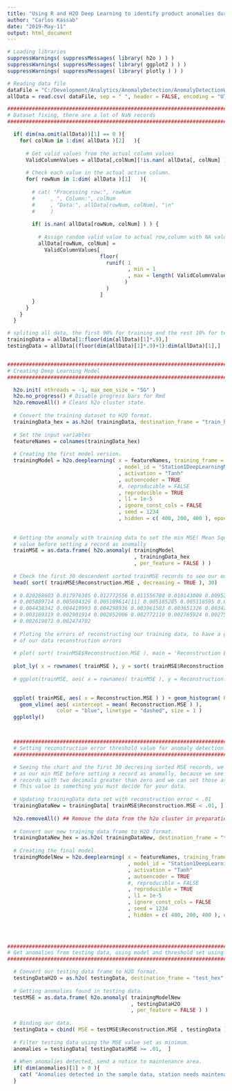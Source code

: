```yaml
---
title: "Using R and H2O Deep Learning to identify product anomalies during the manufacturing process."
author: "Carlos Kassab"
date: "2019-May-11"
output: html_document
---
```


```r
# Loading libraries
suppressWarnings( suppressMessages( library( h2o ) ) )
suppressWarnings( suppressMessages( library( ggplot2 ) ) ) 
suppressWarnings( suppressMessages( library( plotly ) ) ) 

# Reading data file
dataFile = "C:/Development/Analytics/AnomalyDetection/AnomalyDetectionWithR/UCI_ML_SecomData/secom.data"
allData = read.csv( dataFile, sep = " ", header = FALSE, encoding = "UTF-8" )

################################################################################
# Dataset fixing, there are a lot of NaN records
################################################################################

  if( dim(na.omit(allData))[1] == 0 ){
    for( colNum in 1:dim( allData )[2]   ){
      
      # Get valid values from the actual column values
      ValidColumnValues = allData[,colNum][!is.nan( allData[, colNum] )]
  
      # Check each value in the actual active column.
      for( rowNum in 1:dim( allData )[1]   ){
        
        # cat( "Processing row:", rowNum
        #     , ", Column:", colNum
        #     , "Data:", allData[rowNum, colNum], "\n" 
        #     )
        
        if( is.nan( allData[rowNum, colNum] ) ) {
          
          # Assign random valid value to actual row,column with NA value
          allData[rowNum, colNum] = 
            ValidColumnValues[ 
                              floor( 
                                runif( 1
                                       , min = 1
                                       , max = length( ValidColumnValues ) 
                                      ) 
                                ) 
                              ]
        }
      }
    }
  }

# spliting all data, the first 90% for training and the rest 10% for testing our model.
trainingData = allData[1:floor(dim(allData)[1]*.9),]
testingData = allData[(floor(dim(allData)[1]*.9)+1):dim(allData)[1],]


################################################################################
# Creating Deep Learning Model
################################################################################

  h2o.init( nthreads = -1, max_mem_size = "5G" )
  h2o.no_progress() # Disable progress bars for Rmd
  h2o.removeAll() # Cleans h2o cluster state.
  
  # Convert the training dataset to H2O format.
  trainingData_hex = as.h2o( trainingData, destination_frame = "train_hex" )
  
  # Set the input variables
  featureNames = colnames(trainingData_hex)
  
  # Creating the first model version.
  trainingModel = h2o.deeplearning( x = featureNames, training_frame = trainingData_hex
                                    , model_id = "Station1DeepLearningModel"
                                    , activation = "Tanh"
                                    , autoencoder = TRUE
                                    #, reproducible = FALSE
                                    , reproducible = TRUE
                                    , l1 = 1e-5
                                    , ignore_const_cols = FALSE
                                    , seed = 1234
                                    , hidden = c( 400, 200, 400 ), epochs = 50 )
  
  
  # Getting the anomaly with training data to set the min MSE( Mean Squared Error )
  # value before setting a record as anomally
  trainMSE = as.data.frame( h2o.anomaly( trainingModel
                                         , trainingData_hex
                                         , per_feature = FALSE ) )
  
  # Check the first 30 descendent sorted trainMSE records to see our outliers
  head( sort( trainMSE$Reconstruction.MSE , decreasing = TRUE ), 30)
  
  # 0.020288603 0.017976305 0.012772556 0.011556780 0.010143009 0.009524983 0.007363854 
  # 0.005889714 0.005604329 0.005189614[11] 0.005185285 0.005118595 0.004639442 0.004497609
  # 0.004438342 0.004419993 0.004298936 0.003961503 0.003651326 0.003426971 0.003367108
  # 0.003169319 0.002901914 0.002852006 0.002772110 0.002765924 0.002754586 0.002748887 
  # 0.002619872 0.002474702
  
  # Ploting the errors of reconstructing our training data, to have a graphical view
  # of our data reconstruction errors
  
  # plot( sort( trainMSE$Reconstruction.MSE ), main = 'Reconstruction Error', ylab = "MSE Value." )
  
  plot_ly( x = rownames( trainMSE ), y = sort( trainMSE$Reconstruction.MSE ), type = "bar" )
  
  # ggplot(trainMSE, aes( x = rownames( trainMSE ), y = Reconstruction.MSE, group=1 ) ) + geom_line()
  

  ggplot( trainMSE, aes( x = Reconstruction.MSE ) ) + geom_histogram( binwidth = .002, fill="green" ) +
    geom_vline( aes( xintercept = mean( Reconstruction.MSE ) ),
                color = "blue", linetype = "dashed", size = 1 )
  ggplotly()



  ##############################################################################
  # Setting reconstruction error threshold value for anomaly detection.
  ##############################################################################

  # Seeing the chart and the first 30 decresing sorted MSE records, we can decide .01 
  # as our min MSE before setting a record as anomally, because we see Just a few 
  # records with two decimals greater than zero and we can set those as outliers.
  # This value is something you must decide for your data.
  
  # Updating trainingData data set with reconstruction error < .01
  trainingDataNew = trainingData[ trainMSE$Reconstruction.MSE < .01, ]
  
  h2o.removeAll() ## Remove the data from the h2o cluster in preparation for our final model.
  
  # Convert our new training data frame to H2O format.
  trainingDataNew_hex = as.h2o( trainingDataNew, destination_frame = "train_hex" )
  
  # Creating the final model.
  trainingModelNew = h2o.deeplearning( x = featureNames, training_frame = trainingDataNew_hex
                                       , model_id = "Station1DeepLearningModel"
                                       , activation = "Tanh"
                                       , autoencoder = TRUE
                                       #, reproducible = FALSE
                                       , reproducible = TRUE
                                       , l1 = 1e-5
                                       , ignore_const_cols = FALSE
                                       , seed = 1234
                                       , hidden = c( 400, 200, 400 ), epochs = 50 )

  

  
################################################################################
# Get anomalies from testing data, using model and threshold set using training data.
################################################################################

  # Convert our testing data frame to H2O format.
  testingDataH2O = as.h2o( testingData, destination_frame = "test_hex" )
  
  # Getting anomalies found in testing data.
  testMSE = as.data.frame( h2o.anomaly( trainingModelNew
                                        , testingDataH2O
                                        , per_feature = FALSE ) )
  
  # Binding our data.
  testingData = cbind( MSE = testMSE$Reconstruction.MSE , testingData )
  
  # Filter testing data using the MSE value set as minimum.
  anomalies = testingData[ testingData$MSE >= .01,  ]
  
  # When anomalies detected, send a notice to maintenance area.
  if( dim(anomalies)[1] > 0 ){
    cat( "Anomalies detected in the sample data, station needs maintenance." )
  }



```


